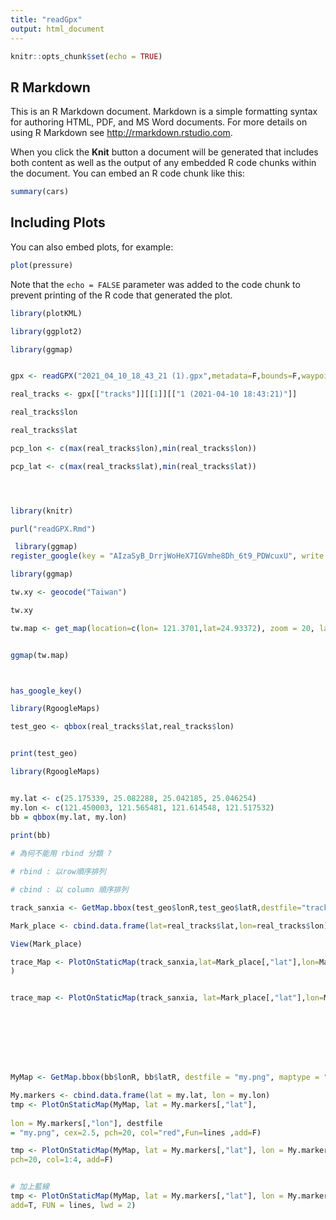 ---
title: "readGpx"
output: html_document
---

```{r setup, include=FALSE}
knitr::opts_chunk$set(echo = TRUE)
```

## R Markdown

This is an R Markdown document. Markdown is a simple formatting syntax for authoring HTML, PDF, and MS Word documents. For more details on using R Markdown see <http://rmarkdown.rstudio.com>.

When you click the **Knit** button a document will be generated that includes both content as well as the output of any embedded R code chunks within the document. You can embed an R code chunk like this:

```{r cars}
summary(cars)
```

## Including Plots

You can also embed plots, for example:

```{r pressure, echo=FALSE}
plot(pressure)
```

Note that the `echo = FALSE` parameter was added to the code chunk to prevent printing of the R code that generated the plot.





```{r}

library(plotKML)

library(ggplot2)

library(ggmap)


gpx <- readGPX("2021_04_10_18_43_21 (1).gpx",metadata=F,bounds=F,waypoints=F,tracks=T,routes=T)

real_tracks <- gpx[["tracks"]][[1]][["1 (2021-04-10 18:43:21)"]]

real_tracks$lon

real_tracks$lat

pcp_lon <- c(max(real_tracks$lon),min(real_tracks$lon))

pcp_lat <- c(max(real_tracks$lat),min(real_tracks$lat))





```


```{r}

library(knitr)

purl("readGPX.Rmd")


```




```{r}
 library(ggmap)
register_google(key = "AIzaSyB_DrrjWoHeX7IGVmhe8Dh_6t9_PDWcuxU", write = TRUE) 


```



```{r}

library(ggmap)

tw.xy <- geocode("Taiwan")

tw.xy

tw.map <- get_map(location=c(lon= 121.3701,lat=24.93372), zoom = 20, language = "en-EN")


ggmap(tw.map)




```

```{r}
has_google_key()
```


```{r}
library(RgoogleMaps)

test_geo <- qbbox(real_tracks$lat,real_tracks$lon)


print(test_geo)


```







```{r}

library(RgoogleMaps)


my.lat <- c(25.175339, 25.082288, 25.042185, 25.046254)
my.lon <- c(121.450003, 121.565481, 121.614548, 121.517532)
bb = qbbox(my.lat, my.lon)
 
print(bb)
```
```{r}


# 為何不能用 rbind 分類 ?

# rbind : 以row順序排列

# cbind : 以 column 順序排列

track_sanxia <- GetMap.bbox(test_geo$lonR,test_geo$latR,destfile="trackbook1.png",maptype="roadmap",zoom=20)

Mark_place <- cbind.data.frame(lat=real_tracks$lat,lon=real_tracks$lon)

View(Mark_place)

```

```{r}
trace_Map <- PlotOnStaticMap(track_sanxia,lat=Mark_place[,"lat"],lon=Mark_place[,"lon"],destfile="tracebook1.png",cex=1,pch=25,col=1:8,Fun=lines,add=F,lwd=2
)


trace_map <- PlotOnStaticMap(track_sanxia, lat=Mark_place[,"lat"],lon=Mark_place[,"lon"],destfile="tracebook1.png",col="Blue",add=T,lwd=4,FUN=lines)









```






```{r}



MyMap <- GetMap.bbox(bb$lonR, bb$latR, destfile = "my.png", maptype = "roadmap")

My.markers <- cbind.data.frame(lat = my.lat, lon = my.lon) 
tmp <- PlotOnStaticMap(MyMap, lat = My.markers[,"lat"], 
                       
lon = My.markers[,"lon"], destfile
= "my.png", cex=2.5, pch=20, col="red",Fun=lines ,add=F)
```


```{r}

tmp <- PlotOnStaticMap(MyMap, lat = My.markers[,"lat"], lon = My.markers[,"lon"], cex=2.5,
pch=20, col=1:4, add=F)


# 加上藍線
tmp <- PlotOnStaticMap(MyMap, lat = My.markers[,"lat"], lon = My.markers[,"lon"], col="blue",
add=T, FUN = lines, lwd = 2)




```


